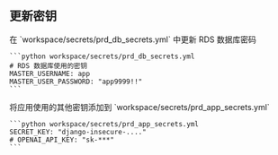 ## 更新密钥

<Steps>
  <Step title="RDS数据库密码">
    在 `workspace/secrets/prd_db_secrets.yml` 中更新 RDS 数据库密码

    ```python workspace/secrets/prd_db_secrets.yml
    # RDS 数据库使用的密钥
    MASTER_USERNAME: app
    MASTER_USER_PASSWORD: "app9999!!"
    ```

  </Step>
  <Step title="应用密钥">
    将应用使用的其他密钥添加到 `workspace/secrets/prd_app_secrets.yml`

    ```python workspace/secrets/prd_app_secrets.yml
    SECRET_KEY: "django-insecure-...."
    # OPENAI_API_KEY: "sk-***"
    ```

  </Step>
</Steps>